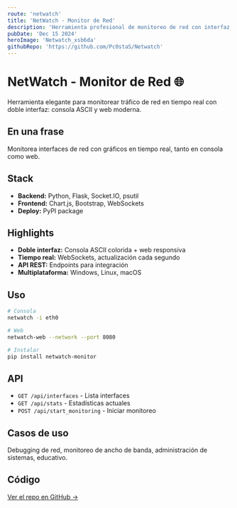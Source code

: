 ```yaml
---
route: 'netwatch'
title: 'NetWatch - Monitor de Red'
description: 'Herramienta profesional de monitoreo de red con interfaz web moderna'
pubDate: 'Dec 15 2024'
heroImage: 'Netwatch_xsb6da'
githubRepo: 'https://github.com/Pc0staS/Netwatch'
---
```

# NetWatch - Monitor de Red 🌐

Herramienta elegante para monitorear tráfico de red en tiempo real con doble interfaz: consola ASCII y web moderna.

## En una frase
Monitorea interfaces de red con gráficos en tiempo real, tanto en consola como web.

## Stack
- **Backend:** Python, Flask, Socket.IO, psutil
- **Frontend:** Chart.js, Bootstrap, WebSockets
- **Deploy:** PyPI package

## Highlights
- **Doble interfaz:** Consola ASCII colorida + web responsiva
- **Tiempo real:** WebSockets, actualización cada segundo
- **API REST:** Endpoints para integración
- **Multiplataforma:** Windows, Linux, macOS

## Uso
```bash
# Consola
netwatch -i eth0

# Web
netwatch-web --network --port 8080

# Instalar
pip install netwatch-monitor
```

## API
- `GET /api/interfaces` - Lista interfaces
- `GET /api/stats` - Estadísticas actuales
- `POST /api/start_monitoring` - Iniciar monitoreo

## Casos de uso
Debugging de red, monitoreo de ancho de banda, administración de sistemas, educativo.

## Código
[Ver el repo en GitHub →](https://github.com/Pc0staS/Netwatch)
